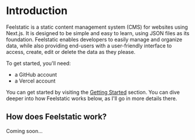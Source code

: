 # Introduction

Feelstatic is a static content management system (CMS) for websites using Next.js. 
It is designed to be simple and easy to learn, using JSON files as its foundation. Feelstatic enables developers to easily manage and organize data, while also providing end-users with a user-friendly interface to access, create, edit or delete the data as they please.

To get started, you'll need:

- a GitHub account
- a Vercel account

You can get started by visiting the [Getting Started](/documentation/getting-started) section. You can dive deeper into how Feelstatic works below, as I'll go in more details there.

## How does Feelstatic work?

Coming soon...
